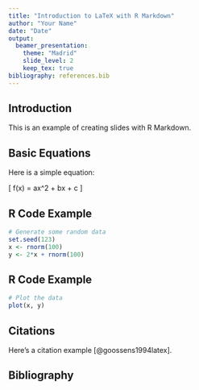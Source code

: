 ---
title: "Introduction to LaTeX with R Markdown"
author: "Your Name"
date: "Date"
output: 
  beamer_presentation:
    theme: "Madrid"
    slide_level: 2
    keep_tex: true
bibliography: references.bib
---

## Introduction

This is an example of creating slides with R Markdown.

## Basic Equations

Here is a simple equation:

\[
f(x) = ax^2 + bx + c
\]

## R Code Example

```{r}
# Generate some random data
set.seed(123)
x <- rnorm(100)
y <- 2*x + rnorm(100)
```

## R Code Example

```{r, echo=FALSE}
# Plot the data
plot(x, y)
```


## Citations

Here's a citation example [@goossens1994latex].

## Bibliography

\bibliography{references}